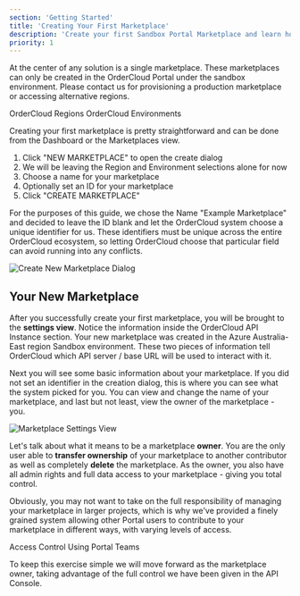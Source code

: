 ```yaml
---
section: 'Getting Started'
title: 'Creating Your First Marketplace'
description: 'Create your first Sandbox Portal Marketplace and learn how to control data access and user permissions.'
priority: 1
---
```


At the center of any solution is a single marketplace. These marketplaces can only be created in the OrderCloud Portal under the sandbox environment. Please contact us for provisioning a production marketplace or accessing alternative regions.

<ContentLink subtitle="Further Reading" to="/knowledge-base/ordercloud-regions">OrderCloud Regions</ContentLink>
<ContentLink subtitle="Further Reading" to="/knowledge-base/ordercloud-environments">OrderCloud Environments</ContentLink>

Creating your first marketplace is pretty straightforward and can be done from the Dashboard or the Marketplaces view.

1. Click "NEW MARKETPLACE" to open the create dialog
2. We will be leaving the Region and Environment selections alone for now
2. Choose a name for your marketplace
3. Optionally set an ID for your marketplace
4. Click "CREATE MARKETPLACE"

For the purposes of this guide, we chose the Name "Example Marketplace" and decided to leave the ID blank and let the OrderCloud system choose a unique identifier for us. These identifiers must be unique across the entire OrderCloud ecosystem, so letting OrderCloud choose that particular field can avoid running into any conflicts.

![Create New Marketplace Dialog](/images/learn/getting-started/marketplace-1.jpg)

## Your New Marketplace
After you successfully create your first marketplace, you will be brought to the **settings view**. Notice the information inside the OrderCloud API Instance section. Your new marketplace was created in the Azure Australia-East region Sandbox environment. These two pieces of information tell OrderCloud which API server / base URL will be used to interact with it.

Next you will see some basic information about your marketplace. If you did not set an identifier in the creation dialog, this is where you can see what the system picked for you. You can view and change the name of your marketplace, and last but not least, view the owner of the marketplace - you.

![Marketplace Settings View](/images/learn/getting-started/marketplace-2.jpg)

Let's talk about what it means to be a marketplace **owner**. You are the only user able to **transfer ownership** of your marketplace to another contributor as well as completely **delete** the marketplace. As the owner, you also have all admin rights and full data access to your marketplace - giving you total control.

Obviously, you may not want to take on the full responsibility of managing your marketplace in larger projects, which is why we've provided a finely grained system allowing other Portal users to contribute to your marketplace in different ways, with varying levels of access.

<ContentLink subtitle="Further Reading" to="/knowledge-base/access-control-using-portal-teams">Access Control Using Portal Teams</ContentLink>

To keep this exercise simple we will move forward as the marketplace owner, taking advantage of the full control we have been given in the API Console.
